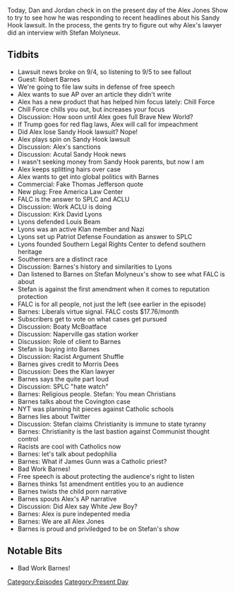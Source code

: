 {{Episode
    | title           = September 5, 2019
    | caption         = [https://knowledgefight.libsyn.com/knowledge-fight-sept-5-2019 Listen to this episode on Libsyn]
    | episodeNumber   = 341
    | length          = 02:17:39
    | airDate         = September 9, 2019
    | coverageDate    = September 5, 2019
    | episodeType     = [[:Category:Present Day|Present Day]]
    | appearance      = [[Robert Barnes]], [[Stefan Molyneux]], [[Kirk David Lyons]], [[Louis Beam]], [[Morris Dees]]
    | previousEpisode = [[340: All About Steve]]
    | nextEpisode     = [[342: September 6-11, 2019]]
}}

{{Stub}}

Today, Dan and Jordan check in on the present day of the Alex Jones Show to try to see how he was responding to recent headlines about his Sandy Hook lawsuit. In the process, the gents try to figure out why Alex's lawyer did an interview with Stefan Molyneux.

==Tidbits==

*Lawsuit news broke on 9/4, so listening to 9/5 to see fallout
*Guest: Robert Barnes
*We're going to file law suits in defense of free speech
*Alex wants to sue AP over an article they didn't write
*Alex has a new product that has helped him focus lately: Chill Force
*Chill Force chills you out, but increases your focus
*Discussion: How soon until Alex goes full Brave New World?
*If Trump goes for red flag laws, Alex will call for impeachment
*Did Alex lose Sandy Hook lawsuit? Nope!
*Alex plays spin on Sandy Hook lawsuit
*Discussion: Alex's sanctions
*Discussion: Acutal Sandy Hook news
*I wasn't seeking money from Sandy Hook parents, but now I am
*Alex keeps splitting hairs over case
*Alex wants to get into global politics with Barnes
*Commercial: Fake Thomas Jefferson quote
*New plug: Free America Law Center
*FALC is the answer to SPLC and ACLU
*Discussion: Work ACLU is doing
*Discussion: Kirk David Lyons
*Lyons defended Louis Beam
*Lyons was an active Klan member and Nazi
*Lyons set up Patriot Defense Foundation as answer to SPLC
*Lyons founded Southern Legal Rights Center to defend southern heritage
*Southerners are a distinct race
*Discussion: Barnes's history and similarities to Lyons
*Dan listened to Barnes on Stefan Molyneux's show to see what FALC is about
*Stefan is against the first amendment when it comes to reputation protection
*FALC is for all people, not just the left (see earlier in the episode)
*Barnes: Liberals virtue signal. FALC costs $17.76/month
*Subscribers get to vote on what cases get pursued
*Discussion: Boaty McBoatface
*Discussion: Naperville gas station worker
*Discussion: Role of client to Barnes
*Stefan is buying into Barnes
*Discussion: Racist Argument Shuffle
*Barnes gives credit to Morris Dees
*Discussion: Dees the Klan lawyer
*Barnes says the quite part loud
*Discussion: SPLC "hate watch"
*Barnes: Religious people. Stefan: You mean Christians
*Barnes talks about the Covington case
*NYT was planning hit pieces against Catholic schools
*Barnes lies about Twitter
*Discussion: Stefan claims Christianity is immune to state tyranny
*Barnes: Christianity is the last bastion against Communist thought control
*Racists are cool with Catholics now
*Barnes: let's talk about pedophilia
*Barnes: What if James Gunn was a Catholic priest?
*Bad Work Barnes!
*Free speech is about protecting the audience's right to listen
*Barnes thinks 1st amendment entitles you to an audience
*Barnes twists the child porn narrative
*Barnes spouts Alex's AP narrative
*Discussion: Did Alex say White Jew Boy?
*Barnes: Alex is pure indepented media
*Barnes: We are all Alex Jones
*Barnes is proud and priviledged to be on Stefan's show

==Notable Bits==

*Bad Work Barnes!

[[Category:Episodes]]
[[Category:Present Day]]
